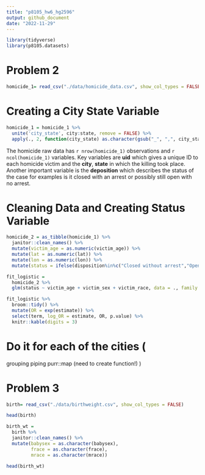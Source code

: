 ```yaml
---
title: "p8105_hw6_hg2596"
output: github_document
date: "2022-11-29"
---
```


```r
library(tidyverse)
library(p8105.datasets)
```

# Problem 2 

```r
homicide_1= read_csv("./data/homicide_data.csv", show_col_types = FALSE)
```

# Creating a City State Variable 

```r
homicide_1 = homicide_1 %>%
  unite('city_state', city:state, remove = FALSE) %>% 
  apply(., 2, function(city_state) as.character(gsub("_", ",", city_state))) 

```

The homicide raw data has `r nrow(homicide_1) ` observations and `r ncol(homicide_1)`  variables. 
Key variables are **uid** which gives a unique ID to each homicide victim and the **city**, **state** in which the killing took place. Another important variable is the **deposition** which describes the status of the case for examples is it closed with an arrest or possibly still open with no arrest. 

# Cleaning Data and Creating Status Variable 

```r
homicide_2 = as_tibble(homicide_1) %>%
  janitor::clean_names() %>%
  mutate(victim_age = as.numeric(victim_age)) %>%
  mutate(lat = as.numeric(lat)) %>%
  mutate(lon = as.numeric(lon)) %>%
  mutate(status = ifelse(disposition%in%c("Closed without arrest","Open/No arrest"), 1, 0))
```

```r
fit_logistic = 
  homicide_2 %>% 
  glm(status ~ victim_age + victim_sex + victim_race, data = ., family = binomial()) 
```

```r
fit_logistic %>% 
  broom::tidy() %>% 
  mutate(OR = exp(estimate)) %>%
  select(term, log_OR = estimate, OR, p.value) %>% 
  knitr::kable(digits = 3)
```

# Do it for each of the cities (

grouping 
piping 
purr::map (need to create function!)
)

# Problem 3 

```r
birth= read_csv("./data/birthweight.csv", show_col_types = FALSE)

```

```r
head(birth)
```

```r
birth_wt = 
  birth %>%
  janitor::clean_names() %>%
  mutate(babysex = as.character(babysex),
         frace = as.character(frace), 
         mrace = as.character(mrace))

```

```r
head(birth_wt)
```

